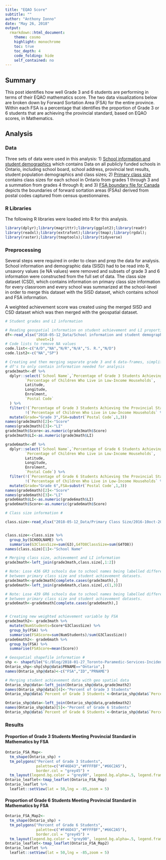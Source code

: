 ---
title: "EQAO Score"
subtitle: ""
author: "Anthony Ionno"
date: "May 26, 2018"
output:
  rmarkdown::html_document:
    theme: cosmo
    highlight: monochrome
    toc: true
    toc_depth: 4
    code_folding: hide
    self_contained: no
---

## Summary 

This post identifies how well Grade 3 and 6 students are performing in terms of their EQAO mathematics score. The two data visualizations below are broken down by Forward Sortation Area (FSA) for the entire province. Within each FSA is a percentage that identifies the proportion of Grade 3 or 6 students that are achieving the provincial standard, based on EQAO scores, in Mathematics.

## Analysis

### Data

Three sets of data were used in this analysis:
1)	[School information and student demographics]( https://www.ontario.ca/data/school-information-and-student-demographics) which contains Data on all publicly funded schools in Ontario, including school board, school address, provincial test results, student population demographics and class sizes;
2)	[Primary class size]( https://www.ontario.ca/data/primary-class-size) contains class sizes for each school in Ontario from grades 1 through 3 and a summation from grades 4 through 8; and
3)	[FSA boundary file for Canada](http://www5.statcan.gc.ca/olc-cel/olc.action?ObjId=92-179-X&ObjType=2&lang=en&limit=0) depicts the boundaries of forward sortation areas (FSAs) derived from postal codes captured from census questionnaires.

### R Libraries

The following R libraries were loaded into R for this analysis. 

```{r,message=FALSE,warning=FALSE,cache=TRUE}
library(dplyr);library(magrittr);library(ggplot2);library(readr)
library(readxl);library(extrafont);library(tmap);library(rgdal);
library(raster);library(tmaptools);library(tidyverse)
```

### Preprocessing

Several steps were required in order to clean and prep the data for analysis. School information and demographic data (SISD) had to be read into R, unsavory values (ie NA values) were removed and subsets of grade 3 and 6 information were constructed from the full set of data. The class size dataset (CSD), which contains information on primary class size information for every classroom and every school was summarized at the school-level in order to merge this dataset with the SISD dataset, which contains school and FSA information. 

A weighted achievement score was created using the merged SISD and CSD dataset which was then merged with the geospatial dataset. 

```{r,message=FALSE, cache=TRUE}
# Student grades and LI information 

# Reading geospatial information on student achievement and LI proportions
df<-read_xlsx("2018-05-12_Data/School information and student demographics/sif_data_table_2015_2016_en.xlsx",
              sheet=1)
# Code lists to remove NA values
code.list<-c("A/D","NA","N/R","N/A","S. R.","N/D")
code.list2<-c("NA","SP")

# Creating and then merging separate grade 3 and 6 data-frames, simplifying
# df's to only contain information needed for analysis
grade3math<-df %>%
  dplyr::select(`School Name`,`Percentage of Grade 3 Students Achieving the Provincial Standard in Mathematics`,
         `Percentage of Children Who Live in Low-Income Households`,
         Latitude,
         Longitude,
         Enrolment,
         `Postal Code`
  ) %>%
  filter(!(`Percentage of Grade 3 Students Achieving the Provincial Standard in Mathematics` %in% code.list),
         !(`Percentage of Children Who Live in Low-Income Households` %in% code.list2))%>%
  mutate(Grade="Grade 3",FSA=substr(`Postal Code`,1,3))
names(grade3math)[2]<-"Score"
names(grade3math)[3]<-"LI"
grade3math$Score<-as.numeric(grade3math$Score)
grade3math$LI<-as.numeric(grade3math$LI)

grade6math<-df %>%
  dplyr::select(`School Name`,`Percentage of Grade 6 Students Achieving the Provincial Standard in Mathematics`,
         `Percentage of Children Who Live in Low-Income Households`,
         Latitude,
         Longitude,
         Enrolment,
         `Postal Code`) %>%
  filter(!(`Percentage of Grade 6 Students Achieving the Provincial Standard in Mathematics` %in% code.list),
         !(`Percentage of Children Who Live in Low-Income Households` %in% code.list2))%>%
  mutate(Grade="Grade 6",FSA=substr(`Postal Code`,1,3))
names(grade6math)[2]<-"Score"
names(grade6math)[3]<-"LI"
grade6math$LI<-as.numeric(grade6math$LI)
grade6math$Score<-as.numeric(grade6math$Score)

# Class size information #

class.size<-read_xlsx("2018-05-12_Data/Primary Class Size/2016-10oct-20_-ontario_open_data_-_all_classes_1.xlsx",sheet=9)


class.size<-class.size %>%
  group_by(SCHOOLNAME) %>%
  summarise(G3ClassSize=sum(G3),G4TO8ClassSize=sum(G4TO8))
names(class.size)[1]<-"School Name"

# Merging class size, achievement and LI information
grade3math<-left_join(grade3math,class.size[,1:2])

# Note: Lose 436 GR3 schools due to school names being labelled differently
# between primary class size and student achievement datasets.
grade3math<-grade3math[complete.cases(grade3math),] 
grade6math<-left_join(grade6math,class.size[,c(1,3)])

# Note: Lose 439 GR6 schools due to school names being labelled differently
# between primary class size and student achievement datasets.
grade6math<-grade6math[complete.cases(grade6math),] 


# Creating new weighted achievement variable by FSA
grade3math2<- grade3math %>%
  mutate(NumStudents=Score*G3ClassSize) %>%
  group_by(FSA) %>%
  summarise(FSAScore=sum(NumStudents)/sum(G3ClassSize))
grade6math2<- grade6math %>%
  group_by(FSA) %>%
  summarise(FSAScore=mean(Score))

# Geospatial shapefile information #
shp <- shapefile("G:/Blog/2018-01-27_Toronto-Paramedic-Services-Incident-Post/Data/lfsa000b16a_e.shp") 
Ontario_shp<-shp[shp@data$PRNAME=="Ontario",] 
names(Ontario_shp@data)<-c("FSA","ID","PRNAME")

# Merging student achievement data with geo spatial data
Ontario_shp@data<-left_join(Ontario_shp@data,grade3math2)
names(Ontario_shp@data)[4]<-"Percent of Grade 3 Students"
Ontario_shp@data$`Percent of Grade 3 Students`<-Ontario_shp@data$`Percent of Grade 3 Students`*100

Ontario_shp@data<-left_join(Ontario_shp@data,grade6math2)
names(Ontario_shp@data)[5]<-"Percent of Grade 6 Students"
Ontario_shp@data$`Percent of Grade 6 Students`<-Ontario_shp@data$`Percent of Grade 6 Students`*100

```

### Results

#### Proportion of Grade 3 Students Meeting Provincial Standard in Mathematics by FSA

```{r,cache=TRUE,fig.height=6,fig.width=12,message=FALSE,warning=FALSE }
Ontario_FSA_Map<-
  tm_shape(Ontario_shp) +
  tm_polygons("Percent of Grade 3 Students",
              palette=c("#F46D43","#FFFFBF","#66C2A5"),
              border.col = "grey45") +
  tm_layout(legend.bg.color = "grey90", legend.bg.alpha=.5, legend.frame=TRUE)
Ontario_leaflet<-tmap_leaflet(Ontario_FSA_Map)
Ontario_leaflet %>%
  leaflet::setView(lat = 50,lng = -85,zoom = 5)
```

#### Proportion of Grade 6 Students Meeting Provincial Standard in Mathematics by FSA

```{r,cache=TRUE,fig.height=6,fig.width=12,message=FALSE,warning=FALSE }
Ontario_FSA_Map2<-
  tm_shape(Ontario_shp) +
  tm_polygons("Percent of Grade 6 Students",
              palette=c("#F46D43","#FFFFBF","#66C2A5"),
              border.col = "grey45") +
  tm_layout(legend.bg.color = "grey90", legend.bg.alpha=.5, legend.frame=TRUE)
Ontario_leaflet<-tmap_leaflet(Ontario_FSA_Map2)
Ontario_leaflet %>%
  leaflet::setView(lat = 50,lng = -85,zoom = 5)
```
